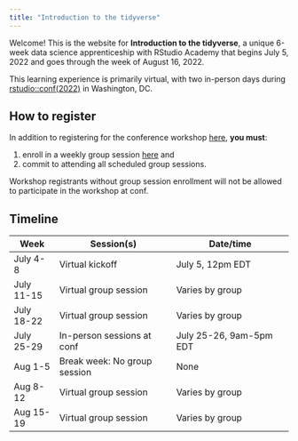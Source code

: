 ```yaml
---
title: "Introduction to the tidyverse"
---
```


Welcome! This is the website for **Introduction to the tidyverse**, a unique 6-week data science apprenticeship with RStudio Academy that begins July 5, 2022 and goes through the week of August 16, 2022.

This learning experience is primarily virtual, with two in-person days during [rstudio::conf(2022)](https://www.rstudio.com/conference/) in Washington, DC.

## How to register

In addition to registering for the conference workshop [here](https://www.rstudio.com/conference/), **you must**:

(1) enroll in a weekly group session [here](https://forms.gle/e3zh6wsEJ6hhn4rU8) and
(2) commit to attending all scheduled group sessions.

Workshop registrants without group session enrollment will not be allowed to participate in the workshop at conf.

## Timeline

| **Week**   | **Session(s)**               | **Date/time**                |
|------------|------------------------------|------------------------------|
| July 4-8   | Virtual kickoff              | July 5, 12pm EDT           |
| July 11-15 | Virtual group session        | Varies by group              |
| July 18-22 | Virtual group session        | Varies by group              |
| July 25-29 | In-person sessions at conf   | July 25-26, 9am-5pm EDT    |
| Aug 1-5    | Break week: No group session | None                         |
| Aug 8-12   | Virtual group session        | Varies by group              |
| Aug 15-19  | Virtual group session        | Varies by group              |

